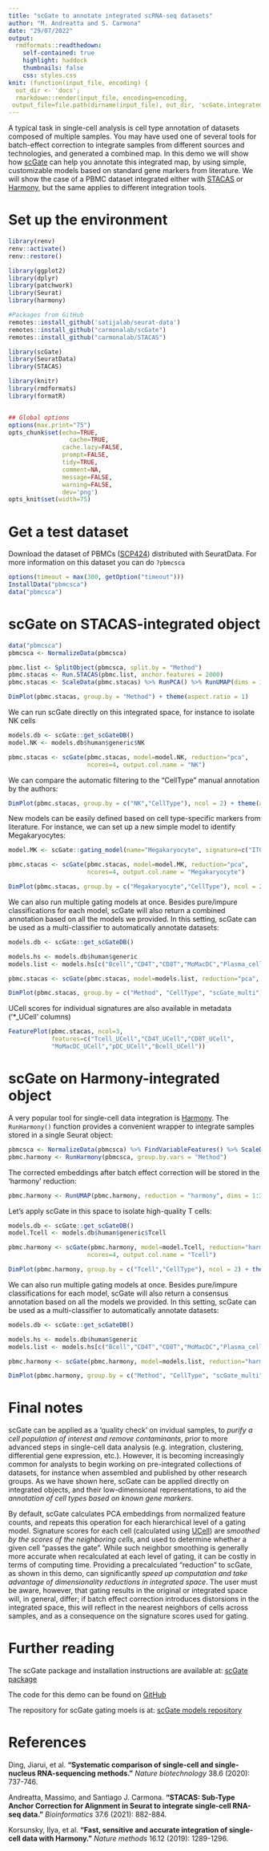 ```yaml
---
title: "scGate to annotate integrated scRNA-seq datasets"
author: "M. Andreatta and S. Carmona"
date: "29/07/2022"
output:
  rmdformats::readthedown:
    self-contained: true
    highlight: haddock
    thumbnails: false
    css: styles.css
knit: (function(input_file, encoding) {
  out_dir <- 'docs';
  rmarkdown::render(input_file, encoding=encoding,
 output_file=file.path(dirname(input_file), out_dir, 'scGate.integrated.html'))})
---
```


A typical task in single-cell analysis is cell type annotation of datasets composed of multiple samples. You may have used one of several tools for batch-effect correction to integrate samples from different sources and technologies, and generated a combined map. In this demo we will show how [scGate](https://github.com/carmonalab/scGate) can help you annotate this integrated map, by using simple, customizable models based on standard gene markers from literature. We will show the case of a PBMC dataset integrated either with [STACAS](https://github.com/carmonalab/STACAS) or [Harmony](https://github.com/immunogenomics/harmony), but the same applies to different integration tools.

# Set up the environment

```r
library(renv)
renv::activate()
renv::restore()

library(ggplot2)
library(dplyr)
library(patchwork)
library(Seurat)
library(harmony)

#Packages from GitHub
remotes::install_github('satijalab/seurat-data')
remotes::install_github("carmonalab/scGate")
remotes::install_github("carmonalab/STACAS")

library(scGate)
library(SeuratData)
library(STACAS)
```


```r
library(knitr)
library(rmdformats)
library(formatR)


## Global options
options(max.print="75")
opts_chunk$set(echo=TRUE,
	             cache=TRUE,
               cache.lazy=FALSE,
               prompt=FALSE,
               tidy=TRUE,
               comment=NA,
               message=FALSE,
               warning=FALSE,
               dev='png')
opts_knit$set(width=75)

```

# Get a test dataset

Download the dataset of PBMCs ([SCP424](https://singlecell.broadinstitute.org/single_cell/study/SCP424/single-cell-comparison-pbmc-data#/)) distributed with SeuratData. For more information on this dataset you can do `?pbmcsca`

```r
options(timeout = max(300, getOption("timeout")))
InstallData("pbmcsca")
data("pbmcsca")
```


# scGate on STACAS-integrated object
```r
data("pbmcsca")
pbmcsca <- NormalizeData(pbmcsca)

pbmc.list <- SplitObject(pbmcsca, split.by = "Method")
pbmc.stacas <- Run.STACAS(pbmc.list, anchor.features = 2000)
pbmc.stacas <- ScaleData(pbmc.stacas) %>% RunPCA() %>% RunUMAP(dims = 1:30)
```

```r
DimPlot(pbmc.stacas, group.by = "Method") + theme(aspect.ratio = 1)
```

We can run scGate directly on this integrated space, for instance to isolate NK cells
```r
models.db <- scGate::get_scGateDB()
model.NK <- models.db$human$generic$NK

pbmc.stacas <- scGate(pbmc.stacas, model=model.NK, reduction="pca", 
                      ncores=4, output.col.name = "NK")
```

We can compare the automatic filtering to the "CellType" manual annotation by the authors:
```r
DimPlot(pbmc.stacas, group.by = c("NK","CellType"), ncol = 2) + theme(aspect.ratio = 1)
```

New models can be easily defined based on cell type-specific markers from literature. For instance, we can set up a new simple model to identify Megakaryocytes:
```r
model.MK <- scGate::gating_model(name="Megakaryocyte", signature=c("ITGA2B","PF4","PPBP"))

pbmc.stacas <- scGate(pbmc.stacas, model=model.MK, reduction="pca",
                      ncores=4, output.col.name = "Megakaryocyte")
```

```r
DimPlot(pbmc.stacas, group.by = c("Megakaryocyte","CellType"), ncol = 2) + theme(aspect.ratio = 1)
```

We can also run multiple gating models at once. Besides pure/impure classifications for each model, scGate will also return a combined annotation based on all the models we provided. In this setting, scGate can be used as a multi-classifier to automatically annotate datasets:
```r
models.db <- scGate::get_scGateDB()

models.hs <- models.db$human$generic
models.list <- models.hs[c("Bcell","CD4T","CD8T","MoMacDC","Plasma_cell","NK","Erythrocyte","Megakaryocyte")]

pbmc.stacas <- scGate(pbmc.stacas, model=models.list, reduction="pca", ncores=4)
```

```r
DimPlot(pbmc.stacas, group.by = c("Method", "CellType", "scGate_multi"), ncol = 3) + theme(aspect.ratio = 1)
```

UCell scores for individual signatures are also available in metadata ('*_UCell' columns)
```r
FeaturePlot(pbmc.stacas, ncol=3,
            features=c("Tcell_UCell","CD4T_UCell","CD8T_UCell",
            "MoMacDC_UCell","pDC_UCell","Bcell_UCell"))
```

# scGate on Harmony-integrated object

A very popular tool for single-cell data integration is [Harmony](https://github.com/immunogenomics/harmony). The `RunHarmony()` function provides a convenient wrapper to integrate samples stored in a single Seurat object:

```r
pbmcsca <- NormalizeData(pbmcsca) %>% FindVariableFeatures() %>% ScaleData() %>% RunPCA(npcs=30)
pbmc.harmony <- RunHarmony(pbmcsca, group.by.vars = "Method")
```

The corrected embeddings after batch effect correction will be stored in the 'harmony' reduction:
```r
pbmc.harmony <- RunUMAP(pbmc.harmony, reduction = "harmony", dims = 1:30)
```

Let's apply scGate in this space to isolate high-quality T cells:
```r
models.db <- scGate::get_scGateDB()
model.Tcell <- models.db$human$generic$Tcell

pbmc.harmony <- scGate(pbmc.harmony, model=model.Tcell, reduction="harmony", 
                      ncores=4, output.col.name = "Tcell")
```

```r
DimPlot(pbmc.harmony, group.by = c("Tcell","CellType"), ncol = 2) + theme(aspect.ratio = 1)
```

We can also run multiple gating models at once. Besides pure/impure classifications for each model, scGate will also return a consensus annotation based on all the models we provided. In this setting, scGate can be used as a multi-classifier to automatically annotate datasets:
```r
models.db <- scGate::get_scGateDB()

models.hs <- models.db$human$generic
models.list <- models.hs[c("Bcell","CD4T","CD8T","MoMacDC","Plasma_cell","NK","Erythrocyte","Megakaryocyte")]

pbmc.harmony <- scGate(pbmc.harmony, model=models.list, reduction="harmony", ncores=4)
```

```r
DimPlot(pbmc.harmony, group.by = c("Method", "CellType", "scGate_multi"), ncol = 3) + theme(aspect.ratio = 1)
```

# Final notes

scGate can be applied as a 'quality check' on invidual samples, to *purify a cell population of interest and remove contaminants*, prior to more advanced steps in single-cell data analysis (e.g. integration, clustering, differential gene expression, etc.). However, it is becoming increasingly common for analysts to begin working on pre-integrated collections of datasets, for instance when assembled and published by other research groups. As we have shown here, scGate can be applied directly on integrated objects, and their low-dimensional representations, to aid the *annotation of cell types based on known gene markers*.

By default, scGate calculates PCA embeddings from normalized feature counts, and repeats this operation for each hierarchical level of a gating model. Signature scores for each cell (calculated using [UCell](https://bioconductor.org/packages/release/bioc/html/UCell.html)) are *smoothed by the scores of the neighboring cells*, and used to determine whether a given cell "passes the gate". While such neighbor smoothing is generally more accurate when recalculated at each level of gating, it can be costly in terms of computing time. Providing a precalculated "reduction" to scGate, as shown in this demo, can significantly *speed up computation and take advantage of dimensionality reductions in integrated space*. The user must be aware, however, that gating results in the original or integrated space will, in general, differ; if batch effect correction introduces distorsions in the integrated space, this will reflect in the nearest neighbors of cells across samples, and as a consequence on the signature scores used for gating. 


# Further reading

The scGate package and installation instructions are available at: [scGate package](https://github.com/carmonalab/scGate)

The code for this demo can be found on [GitHub](https://github.com/carmonalab/scGate.demo)

The repository for scGate gating moels is at: [scGate models repository](https://github.com/carmonalab/scGate_models)

# References

Ding, Jiarui, et al. **"Systematic comparison of single-cell and single-nucleus RNA-sequencing methods."** *Nature biotechnology* 38.6 (2020): 737-746.

Andreatta, Massimo, and Santiago J. Carmona. **"STACAS: Sub-Type Anchor Correction for Alignment in Seurat to integrate single-cell RNA-seq data."** *Bioinformatics* 37.6 (2021): 882-884.

Korsunsky, Ilya, et al. **"Fast, sensitive and accurate integration of single-cell data with Harmony."** *Nature methods* 16.12 (2019): 1289-1296.

